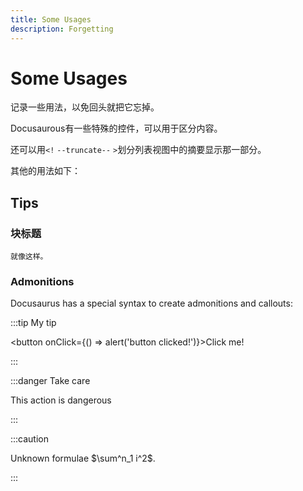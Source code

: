 ```yaml
---
title: Some Usages
description: Forgetting
---
```


# Some Usages

记录一些用法，以免回头就把它忘掉。

Docusaurous有一些特殊的控件，可以用于区分内容。

还可以用``<!`` ``--truncate--`` ``>``划分列表视图中的摘要显示那一部分。

<!--truncate-->

其他的用法如下：

## Tips

### 块标题
```text title="可以写text title"
就像这样。
```

### Admonitions

Docusaurus has a special syntax to create admonitions and callouts:

:::tip My tip

<button onClick={() => alert('button clicked!')}>Click me!</button>

:::

:::danger Take care

This action is dangerous

:::

:::caution

Unknown formulae $\sum^n_1 i^2$.

:::

